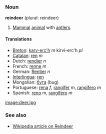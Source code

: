 ===Noun===
'''reindeer''' (plural: reindeer)

#[[Mammal]] [[animal]] with [[antler]]s.

====Translations====
*[[Breton]]: [[karv-erc'h]] ''m'' kirvi-erc'h ''pl''
*[[Catalan]]: [[ren]] ''m''
*Dutch: [[rendier]] ''n''
*French: [[renne]] ''m''
*German: [[Rentier]] ''n''
*[[Interlingua]]: [[ren]]
*Mongolian: [[буга]] (bug)
*Portuguese: [[rena]] ''f'', [[rangífer]] ''m'', [[rangífero]] ''m''
*Spanish: [[reno]] ''m'', [[rangífero]] ''m''

[[image:deer.jpg]]

===See also===
*[http://en2.wikipedia.org/wiki/Reindeer Wikipedia article on Reindeer]